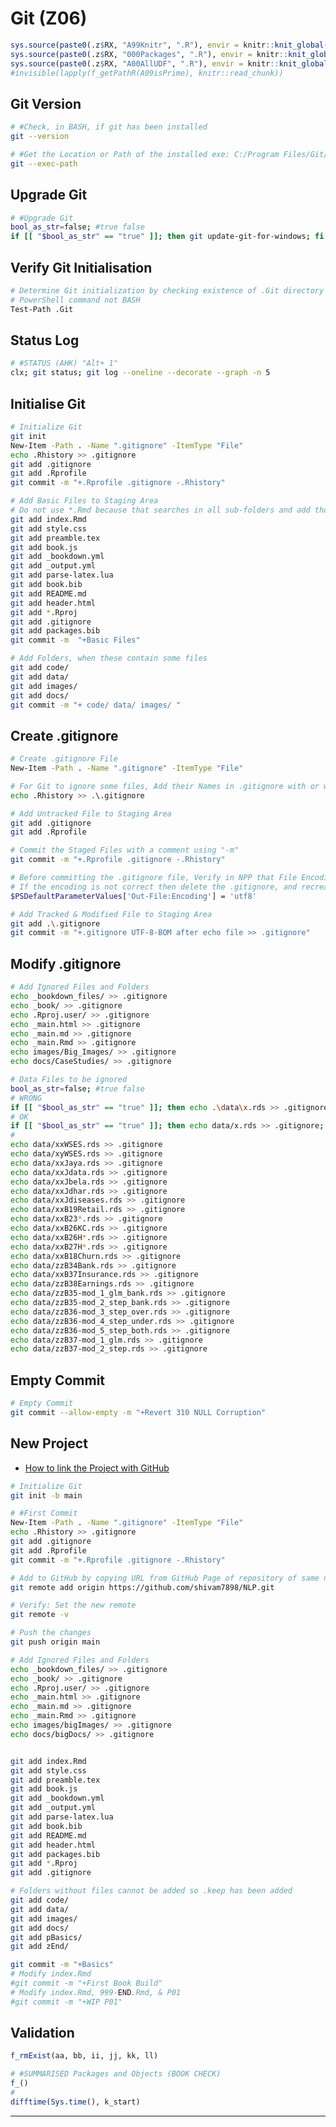 # Git (Z06) {#z06}

```r
sys.source(paste0(.z$RX, "A99Knitr", ".R"), envir = knitr::knit_global())
sys.source(paste0(.z$RX, "000Packages", ".R"), envir = knitr::knit_global())
sys.source(paste0(.z$RX, "A00AllUDF", ".R"), envir = knitr::knit_global())
#invisible(lapply(f_getPathR(A09isPrime), knitr::read_chunk))
```


## Git Version

```bash
# #Check, in BASH, if git has been installed 
git --version
```

```bash
# #Get the Location or Path of the installed exe: C:/Program Files/Git/mingw64/libexec/git-core
git --exec-path
```

## Upgrade Git

```bash
# #Upgrade Git
bool_as_str=false; #true false
if [[ "$bool_as_str" == "true" ]]; then git update-git-for-windows; fi
```

## Verify Git Initialisation

```bash
# Determine Git initialization by checking existence of .Git directory
# PowerShell command not BASH
Test-Path .Git
```

## Status Log

```bash
# #STATUS (AHK) "Alt+ 1"
clx; git status; git log --oneline --decorate --graph -n 5
```

## Initialise Git

```bash
# Initialize Git 
git init
New-Item -Path . -Name ".gitignore" -ItemType "File"
echo .Rhistory >> .gitignore
git add .gitignore
git add .Rprofile
git commit -m "+.Rprofile .gitignore -.Rhistory"
```

```bash
# Add Basic Files to Staging Area
# Do not use *.Rmd because that searches in all sub-folders and add those too
git add index.Rmd
git add style.css
git add preamble.tex
git add book.js
git add _bookdown.yml
git add _output.yml
git add parse-latex.lua
git add book.bib
git add README.md
git add header.html
git add *.Rproj
git add .gitignore
git add packages.bib
git commit -m  "+Basic Files"
```

```bash
# Add Folders, when these contain some files 
git add code/ 
git add data/
git add images/
git add docs/
git commit -m "+ code/ data/ images/ "
```

## Create .gitignore

```bash
# Create .gitignore File
New-Item -Path . -Name ".gitignore" -ItemType "File"

# For Git to ignore some files, Add their Names in .gitignore with or without ".\"
echo .Rhistory >> .\.gitignore

# Add Untracked File to Staging Area
git add .gitignore
git add .Rprofile

# Commit the Staged Files with a comment using "-m"
git commit -m "+.Rprofile .gitignore -.Rhistory"

# Before committing the .gitignore file, Verify in NPP that File Encoding is "UTF-8-BOM" 
# If the encoding is not correct then delete the .gitignore, and recreate it by:
$PSDefaultParameterValues['Out-File:Encoding'] = 'utf8'

# Add Tracked & Modified File to Staging Area 
git add .\.gitignore
git commit -m "+.gitignore UTF-8-BOM after echo file >> .gitignore"
```

## Modify .gitignore

```bash
# Add Ignored Files and Folders
echo _bookdown_files/ >> .gitignore
echo _book/ >> .gitignore
echo .Rproj.user/ >> .gitignore
echo _main.html >> .gitignore
echo _main.md >> .gitignore
echo _main.Rmd >> .gitignore
echo images/Big_Images/ >> .gitignore
echo docs/CaseStudies/ >> .gitignore
```

```bash
# Data Files to be ignored
bool_as_str=false; #true false
# WRONG
if [[ "$bool_as_str" == "true" ]]; then echo .\data\x.rds >> .gitignore; fi
# OK
if [[ "$bool_as_str" == "true" ]]; then echo data/x.rds >> .gitignore; fi
#
echo data/xxWSES.rds >> .gitignore
echo data/xyWSES.rds >> .gitignore
echo data/xxJaya.rds >> .gitignore
echo data/xxJdata.rds >> .gitignore
echo data/xxJbela.rds >> .gitignore
echo data/xxJdhar.rds >> .gitignore
echo data/xxJdiseases.rds >> .gitignore
echo data/xxB19Retail.rds >> .gitignore
echo data/xxB23*.rds >> .gitignore
echo data/xxB26KC.rds >> .gitignore
echo data/xxB26H*.rds >> .gitignore
echo data/xxB27H*.rds >> .gitignore
echo data/xxB18Churn.rds >> .gitignore
echo data/zzB34Bank.rds >> .gitignore
echo data/xxB37Insurance.rds >> .gitignore
echo data/zzB38Earnings.rds >> .gitignore
echo data/zzB35-mod_1_glm_bank.rds >> .gitignore
echo data/zzB35-mod_2_step_bank.rds >> .gitignore
echo data/zzB36-mod_3_step_over.rds >> .gitignore
echo data/zzB36-mod_4_step_under.rds >> .gitignore
echo data/zzB36-mod_5_step_both.rds >> .gitignore
echo data/zzB37-mod_1_glm.rds >> .gitignore
echo data/zzB37-mod_2_step.rds >> .gitignore
```

## Empty Commit

```bash
# Empty Commit
git commit --allow-empty -m "+Revert 310 NULL Corruption"
```

## New Project

- [How to link the Project with GitHub](https://docs.github.com/en/get-started/importing-your-projects-to-github/importing-source-code-to-github/adding-locally-hosted-code-to-github "https://docs.github.com")

```bash
# Initialize Git
git init -b main

# #First Commit
New-Item -Path . -Name ".gitignore" -ItemType "File"
echo .Rhistory >> .gitignore
git add .gitignore
git add .Rprofile
git commit -m "+.Rprofile .gitignore -.Rhistory"

# Add to GitHub by copying URL from GitHub Page of repository of same name
git remote add origin https://github.com/shivam7898/NLP.git

# Verify: Set the new remote
git remote -v

# Push the changes
git push origin main
```


```bash
# Add Ignored Files and Folders
echo _bookdown_files/ >> .gitignore
echo _book/ >> .gitignore
echo .Rproj.user/ >> .gitignore
echo _main.html >> .gitignore
echo _main.md >> .gitignore
echo _main.Rmd >> .gitignore
echo images/bigImages/ >> .gitignore
echo docs/bigDocs/ >> .gitignore


git add index.Rmd
git add style.css
git add preamble.tex
git add book.js
git add _bookdown.yml
git add _output.yml
git add parse-latex.lua
git add book.bib
git add README.md
git add header.html
git add packages.bib
git add *.Rproj
git add .gitignore

# Folders without files cannot be added so .keep has been added
git add code/ 
git add data/
git add images/
git add docs/
git add pBasics/
git add zEnd/

git commit -m "+Basics"
# Modify index.Rmd
#git commit -m "+First Book Build"
# Modify index.Rmd, 999-END.Rmd, & P01
#git commit -m "+WIP P01"
```

## Validation {.unlisted .unnumbered .tabset .tabset-fade}

```r
f_rmExist(aa, bb, ii, jj, kk, ll)
```

```r
# #SUMMARISED Packages and Objects (BOOK CHECK)
f_()
#
difftime(Sys.time(), k_start)
```

****

